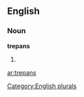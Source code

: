 
==English==

===Noun===
'''trepans'''

# {{plural of|[[trepan]]}}

[[Category:English plurals]]

[[ar:trepans]]